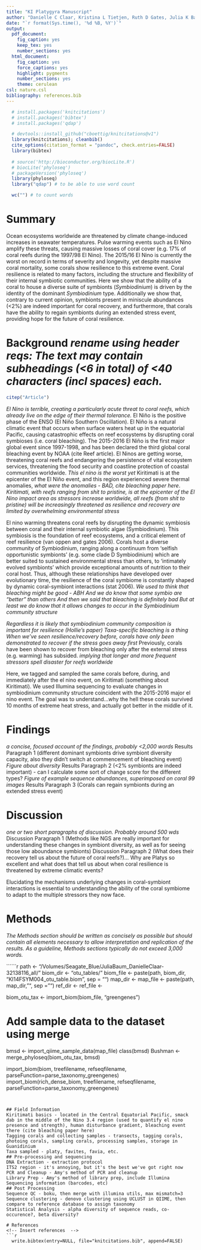 ```yaml
---
title: "KI Platygyra Manuscript"
author: "Danielle C Claar, Kristina L Tietjen, Ruth D Gates, Julia K Baum"
date: "`r format(Sys.time(), '%d %B, %Y')`"
output:
  pdf_document:
    fig_caption: yes
    keep_tex: yes
    number_sections: yes
  html_document:
    fig_caption: yes
    force_captions: yes
    highlight: pygments
    number_sections: yes
    theme: cerulean
csl: nature.csl
bibliography: references.bib
---
```


<!-- ## Install and source necessary packages -->
```r

  # install.packages('knitcitations')
  # install.packages('bibtex')
  # install.packages('qdap')

  # devtools::install_github("cboettig/knitcitations@v1")
  library(knitcitations); cleanbib()
  cite_options(citation_format = "pandoc", check.entries=FALSE)
  library(bibtex)
  
  # source('http://bioconductor.org/biocLite.R')
  # biocLite('phyloseq')
  # packageVersion('phyloseq')
  library(phyloseq)
  library("qdap") # to be able to use word count
```

```r
  wc("") # to count words
```
  
# Summary
Ocean ecosystems worldwide are threatened by climate change-induced increases in seawater temperatures. Pulse warming events such as El Nino amplify these threats, causing massive losses of coral cover (e.g. 17% of coral reefs during the 1997/98 El Nino). The 2015/16 El Nino is currently the worst on record in terms of severity and longevity, yet despite massive coral mortality, some corals show resilience to this extreme event. Coral resilience is related to many factors, including the structure and flexibility of their internal symbiotic communities. Here we show that the ability of a coral to house a diverse suite of symbionts (*Symbiodinium*) is driven by the identity of the dominant *Symbiodinium* type. Additionally we show that, contrary to current opinion, symbionts present in miniscule abundances (<2%) are indeed important for coral recovery, and furthermore, that corals have the ability to regain symbionts during an extended stress event, providing hope for the future of coral resilience.

# Background *rename using header reqs: The text may contain subheadings (<6 in total) of <40 characters (incl spaces) each.*
```r
citep("Article")
```

*El Nino is terrible, creating a particularly acute threat to coral reefs, which already live on the edge of their thermal tolerance.* El Niño is the positive phase of the ENSO (El Niño Southern Oscillation). El Niño is a natural climatic event that occurs when surface waters heat up in the equatorial Pacific, causing catastrophic effects on reef ecosystems by disrupting coral symbioses (i.e. coral bleaching). The 2015-2016 El Niño is the first major global event since 1997-1998, and has been declared the third global coral bleaching event by NOAA (cite Reef article). El Ninos are getting worse, threatening coral reefs and endangering the persistence of vital ecosystem services, threatening the food security and coastline protection of coastal communities worldwide. *This el nino is the worst yet* Kiritimati is at the epicenter of the El Niño event, and this region experienced severe thermal anomalies, *what were the anomalies - BAD, cite bleaching paper here*. *Kiritimati, with reefs ranging from shit to pristine, is at the epicenter of the El Nino impact area* *as stressors increase worldwide, all reefs (from shit to pristine) will be increasingly threatened as resilience and recovery are limited by overwhelming environmental stress*

El nino warming threatens coral reefs by disrupting the dynamic symbiosis between coral and their internal symbiotic algae (Symbiodinium). This symbiosis is the foundation of reef ecosystems, and a critical element of reef resilience (van oppen and gates 2006). Corals host a diverse community of Symbiodinium, ranging along a continuum from 'selfish opportunistic symbionts' (e.g. some clade D Symbiodinium) which are better suited to sustained environmental stress than others, to 'intimately evolved symbionts' which provide exceptional amounts of nutrition to their coral host. Thus, although these relationships have developed over evolutionary time, the resilience of the coral symbiome is constantly shaped by dynamic coral-symbiont interactions (stat 2006). *We used to think that bleaching might be good - ABH* *And we do know that some symbio are "better" than others* *And then we said that bleaching is definitely bad* *But at least we do know that it allows changes to occur in the Symbiodinium community structure*

*Regardless it is likely that symbiodinium community composition is important for resilience (Hollie's paper)* *Taxa-specific bleaching is a thing* *When we've seen resilience/recovery before, corals have only been demonstrated to recover if the stress goes away first* Previously, corals have been shown to recover from bleaching only after the external stress (e.g. warming) has subsided. *implying that longer and more frequent stressors spell disaster for reefs worldwide*

Here, we tagged and sampled the same corals before, during, and immediately after the el nino event, on Kiritimati (something about Kiritimati). We used Illumina sequencing to evaluate changes in symbiodinium community structure coincident with the 2015-2016 major el nino event. The goal was to understand...why the hell these corals survived 10 months of extreme heat stress, and actually got better in the middle of it.


# Findings
*a concise, focused account of the findings, probably <2,000 words*
Results Paragraph 1 (different dominant symbionts drive symbiont diversity capacity, also they didn't switch at commencement of bleaching event)
*Figure about diversity*
Results Paragraph 2 (<2% symbionts are indeed important) - can I calculate some sort of change score for the different types?
*Figure of example sequence abundances, superimposed on coral 99 images*
Results Paragraph 3 (Corals can regain symbionts during an extended stress event)

# Discussion
*one or two short paragraphs of discussion. Probably around 500 wds*
Discussion Paragraph 1 (Methods like NGS are really important for understanding these changes in symbiont diversity, as well as for seeing those low aboundance symbionts)
Discussion Paragraph 2 (What does their recovery tell us about the future of coral reefs?)... Why are Platys so excellent and what does that tell us about when coral resilience is threatened by extreme climatic events?

Elucidating the mechanisms underlying changes in coral-symbiont interactions is essential to understanding the ability of the coral symbiome to adapt to the multiple stressors they now face. 

# Methods
*The Methods section should be written as concisely as possible but should contain all elements necessary to allow interpretation and replication of the results. As a guideline, Methods sections typically do not exceed 3,000 words.*

``````r
path <- "/Volumes/Seagate_Blue/JuliaBaum_DanielleClaar-32138116_all/"
biom_dir <- "otu_tables/"
biom_file <- paste(path, biom_dir, "KI14FSYM004_otu_table.biom", sep = "")
map_dir <- 
map_file <- paste(path, map_dir, "", sep = "")
ref_dir <- 
ref_file <- 

biom_otu_tax <- import_biom(biom_file, "greengenes")


# Add sample data to the dataset using merge
bmsd <- import_qiime_sample_data(map_file)
class(bmsd)
Bushman <- merge_phyloseq(biom_otu_tax, bmsd)

import_biom(biom, treefilename, refseqfilename, parseFunction=parse_taxonomy_greengenes)
import_biom(rich_dense_biom, treefilename, refseqfilename, parseFunction=parse_taxonomy_greengenes)

```


## Field Information
Kiritimati basics - located in the Central Equatorial Pacific, smack dab in the middle of the Nino 3.4 region (used to quantify el nino presence and strength), human disturbance gradient, bleaching event there (cite bleaching paper here)
Tagging corals and collecting samples - transects, tagging corals, photoing corals, sampling corals, processing samples, storage in Guanidinium
Taxa sampled - platy, favites, favia, etc.
## Pre-processing and sequencing
DNA Extraction - extraction protocol
ITS2 region - it's annoying, but it's the best we've got right now
PCR and Cleanup - Amy's method of PCR and cleanup
Library Prep - Amy's method of library prep, include Illumina Sequencing information (barcodes, etc)
## Post Processing
Sequence QC - boku, then merge with illumina utils, max mismatch=3
Sequence clustering - denovo clustering using UCLUST in QIIME, then compare to reference database to assign taxonomy
Statistical Analysis - alpha diversity of sequence reads, co-occurence?, beta diversity?

# References
<!-- Insert references  -->
```r
  write.bibtex(entry=NULL, file="knitcitations.bib", append=FALSE)
```
